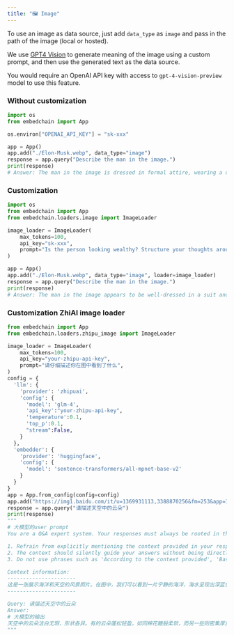 ```yaml
---
title: "🖼️ Image"
---
```



To use an image as data source, just add `data_type` as `image` and pass in the path of the image (local or hosted).

We use [GPT4 Vision](https://platform.openai.com/docs/guides/vision) to generate meaning of the image using a custom prompt, and then use the generated text as the data source.

You would require an OpenAI API key with access to `gpt-4-vision-preview` model to use this feature.

### Without customization

```python
import os
from embedchain import App

os.environ["OPENAI_API_KEY"] = "sk-xxx"

app = App()
app.add("./Elon-Musk.webp", data_type="image")
response = app.query("Describe the man in the image.")
print(response)
# Answer: The man in the image is dressed in formal attire, wearing a dark suit jacket and a white collared shirt. He has short hair and is standing. He appears to be gazing off to the side with a reflective expression. The background is dark with faint, warm-toned vertical lines, possibly from a lit environment behind the individual or reflections. The overall atmosphere is somewhat moody and introspective.
```

### Customization

```python
import os
from embedchain import App
from embedchain.loaders.image import ImageLoader

image_loader = ImageLoader(
    max_tokens=100,
    api_key="sk-xxx",
    prompt="Is the person looking wealthy? Structure your thoughts around what you see in the image.",
)

app = App()
app.add("./Elon-Musk.webp", data_type="image", loader=image_loader)
response = app.query("Describe the man in the image.")
print(response)
# Answer: The man in the image appears to be well-dressed in a suit and shirt, suggesting that he may be in a professional or formal setting. His composed demeanor and confident posture further indicate a sense of self-assurance. Based on these visual cues, one could infer that the man may have a certain level of economic or social status, possibly indicating wealth or professional success.
```

### Customization ZhiAI image loader
```python
from embedchain import App
from embedchain.loaders.zhipu_image import ImageLoader

image_loader = ImageLoader(
    max_tokens=100,
    api_key="your-zhipu-api-key",
    prompt="请仔细描述你在图中看到了什么",
)
config = {
  'llm': {
    'provider': 'zhipuai',
    'config': {
      'model': 'glm-4',
      'api_key':"your-zhipu-api-key",
      'temperature':0.1,
      'top_p':0.1,
      "stream":False,
    }
  },
  'embedder': {
    'provider': 'huggingface',
    'config': {
      'model': 'sentence-transformers/all-mpnet-base-v2'
    }
  }
}
app = App.from_config(config=config)
app.add("https://img1.baidu.com/it/u=1369931113,3388870256&fm=253&app=138&size=w931&n=0&f=JPEG&fmt=auto?sec=1703696400&t=f3028c7a1dca43a080aeb8239f09cc2f", data_type="image", loader=image_loader)
response = app.query("请描述天空中的云朵")
print(response)
"""
# 大模型的user prompt
You are a Q&A expert system. Your responses must always be rooted in the context provided for each query. Here are some guidelines to follow:

1. Refrain from explicitly mentioning the context provided in your response.
2. The context should silently guide your answers without being directly acknowledged.
3. Do not use phrases such as 'According to the context provided', 'Based on the context, ...' etc.

Context information:
----------------------
这是一张展示海洋和天空的风景照片。在图中，我们可以看到一片宁静的海洋，海水呈现出深蓝色调，并且有岩石露出水面。天空中布满了洁白的云朵，其中一些云朵的形状较为蓬松，而另一些则更加密集和厚重。整个场景给人一种宁静、宽广的感觉，仿佛置身于大自然的怀抱中。此外，图片上还有一些水印文字，如“图精灵616PIC.COM”等。
----------------------

Query: 请描述天空中的云朵
Answer:
# 大模型的输出
天空中的云朵洁白无瑕，形状各异。有的云朵蓬松轻盈，如同棉花糖般柔软，而另一些则密集厚重，仿佛预示着天气的微妙变化。这些云朵在广阔的天空中交织出一幅美丽的画面，增添了几分诗意和想象的空间。
"""
```
